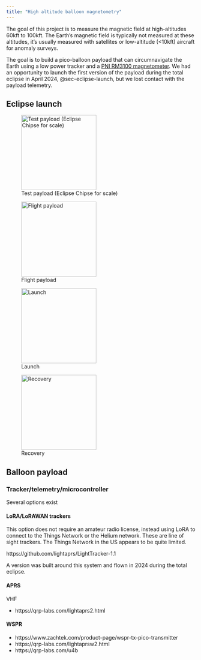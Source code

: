 ```yaml
---
title: "High altitude balloon magnetometry"
---
```


The goal of this project is to measure the magnetic field at high-altitudes 60kft to 100kft. The Earth's magnetic field is typically not measured at these altitudes, it's usually measured with satellites or low-altitude (<10kft) aircraft for anomaly surveys.

The goal is to build a pico-balloon payload that can circumnavigate the Earth using a low power tracker and a [PNI RM3100 magnetometer](https://www.pnisensor.com/rm3100/).  We had an opportunity to launch the first version of the payload during the total eclipse in April 2024, @sec-eclipse-launch, but we lost contact with the payload telemetry.

## Eclipse launch {#sec-eclipse-launch}

:::: {.grid}

::: {.g-col-4}

![Test payload (Eclipse Chipse for scale)](/_sources/eclipse/eclipse_balloon_payload.jpg){width=200px}

![Flight payload](/_sources/eclipse/eclipse_payload_photo.jpg){width=200px}

:::

::: {.g-col-4}

![Launch](/_sources/eclipse/balloon_launch_eclipse.jpg){width=200px}

:::


::: {.g-col-4}

![Recovery](/_sources/eclipse/balloon_payload_recovery.jpg){width=200px}

:::

::::

## Balloon payload

### Tracker/telemetry/microcontroller

Several options exist

#### LoRA/LoRAWAN trackers {#sec-lorawan-tracker}

This option does not require an amateur radio license, instead using LoRA to connect to the Things Network or the Helium network. These are line of sight trackers. The Things Network in the US appears to be quite limited.

https://github.com/lightaprs/LightTracker-1.1

A version was built around this system and flown in 2024 during the total eclipse. 

#### APRS

VHF

- https://qrp-labs.com/lightaprs2.html


#### WSPR

- https://www.zachtek.com/product-page/wspr-tx-pico-transmitter
- https://qrp-labs.com/lightaprsw2.html
- https://qrp-labs.com/u4b
